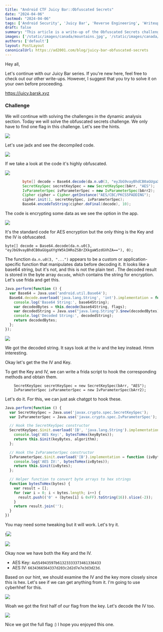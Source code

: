 ---
title: "Android CTF Juicy Bar::Obfuscated Secrets"
date: "2024-04-06"
lastmod: "2024-04-06"
tags: ['Android Security', 'Juicy Bar', 'Reverse Engineering', 'Writeup']
draft: false
summary: "This article is a write-up of the Obfuscated Secrets challenge in the Android CTF Juicy Bar."
images: ['/static/images/canada/mountains.jpg', '/static/images/canada/toronto.jpg']
authors: ['default']
layout: PostLayout
canonicalUrl: https://ad2001.com/blog/juicy-bar-obfuscated-secrets
---

Hey all,

Let's continue with our Juicy Bar series. If you're new here, feel free  to check out our other write-ups. However, I suggest that you try to  solve it on your own before proceeding.

https://juicy.barsk.xyz

### Challenge

We will continue with solving the challenges in the dynamic analysis section. Today we will solve the obfuscated secrets challenge.  We only have to find one flag in this challenge. Let's see the hints.

![](/static/images/posts/obfuscated-secrets/1.png)

Let's use jadx and see the decompiled code.

![](/static/images/posts/obfuscated-secrets/2.png)

If we take a look at the code it's highly obfuscated.

![](/static/images/posts/obfuscated-secrets/3.png)

```java
        byte[] decode = Base64.decode(da.n.u0(3, "eyJbG9vayBhdCB0aGUgaXYgYW5kIHRoZSBrZXkgaW5zdGVhZA=="), 0);
        SecretKeySpec secretKeySpec = new SecretKeySpec(bArr, "AES");
        IvParameterSpec ivParameterSpec = new IvParameterSpec(bArr2);
        Cipher cipher = Cipher.getInstance("AES/CBC/PKCS5PADDING");
        cipher.init(1, secretKeySpec, ivParameterSpec);
        Base64.encodeToString(cipher.doFinal(decode), 10);
```

The code is encrypting some data as we see the option in the app.

![](/static/images/posts/obfuscated-secrets/4.png)

It's the standard code for AES encryption but the only thing is the Key and the IV is obfuscated.

```
byte[] decode = Base64.decode(da.n.u0(3, "eyJbG9vayBhdCB0aGUgaXYgYW5kIHRoZSBrZXkgaW5zdGVhZA=="), 0);
```

The function `da.n.u0(3, "...")` appears to be a custom or application-specific function that manipulates data before decoding it. It looks like a base64 string, but it's not, and this is not the plain text . The decoded result is stored in the byte array `decode`, which contains the string for encryption. Let's use frida and get this.

```javascript
Java.perform(function () {
  var Base64 = Java.use('android.util.Base64');
  Base64.decode.overload('java.lang.String', 'int').implementation = function (base64String, flags) {
    console.log('Base64 String:', base64String);
    var decodedBytes = this.decode(base64String, flags);
    var decodedString = Java.use("java.lang.String").$new(decodedBytes);
    console.log('Decoded String:', decodedString);
    return decodedBytes;
  };
});

```

![](/static/images/posts/obfuscated-secrets/5.png)

We got the decoded string. It says look at the iv and the key instead. Hmm interesting. 

Okay let's get the the IV and Key.

To get  the Key and IV, we can write a frida script to hook the corresponding methods and obtain them.

        SecretKeySpec secretKeySpec = new SecretKeySpec(bArr, "AES");
        IvParameterSpec ivParameterSpec = new IvParameterSpec(bArr2);

Let's do it. For this, we can just ask chatgpt to hook these.

```javascript
Java.perform(function () {
  var SecretKeySpec = Java.use('javax.crypto.spec.SecretKeySpec');
  var IvParameterSpec = Java.use('javax.crypto.spec.IvParameterSpec');

  // Hook the SecretKeySpec constructor
  SecretKeySpec.$init.overload('[B', 'java.lang.String').implementation = function (keyBytes, algorithm) {
    console.log('AES Key:', bytesToHex(keyBytes));
    return this.$init(keyBytes, algorithm);
  };

  // Hook the IvParameterSpec constructor
  IvParameterSpec.$init.overload('[B').implementation = function (ivBytes) {
    console.log('AES IV:', bytesToHex(ivBytes));
    return this.$init(ivBytes);
  };

  // Helper function to convert byte arrays to hex strings
  function bytesToHex(bytes) {
    var result = [];
    for (var i = 0; i < bytes.length; i++) {
      result.push(('0' + (bytes[i] & 0xFF).toString(16)).slice(-2));
    }
    return result.join('');
  }
})
```

You may need some tweaking but it will work. Let's try it.

!![](/static/images/posts/obfuscated-secrets/6.png)

![](/static/images/posts/obfuscated-secrets/7.png)

Okay now we have both the Key and the IV. 

- AES Key: `4a554943597b61323333373461336433`
- AES IV: `6634366564337d203c2d2d7e7e3d3d23d`.

Based on our hint, we should examine the IV and the key more closely since this is hex. Let's see if we can get anything from it. I'm going to use cyberhhef for this.

![](/static/images/posts/obfuscated-secrets/8.png)

Woah we got the first half of our flag from the key. Let's decode the IV too.

![](/static/images/posts/obfuscated-secrets/9.png)

Nice we got the full flag :) I hope you enjoyed this one.
